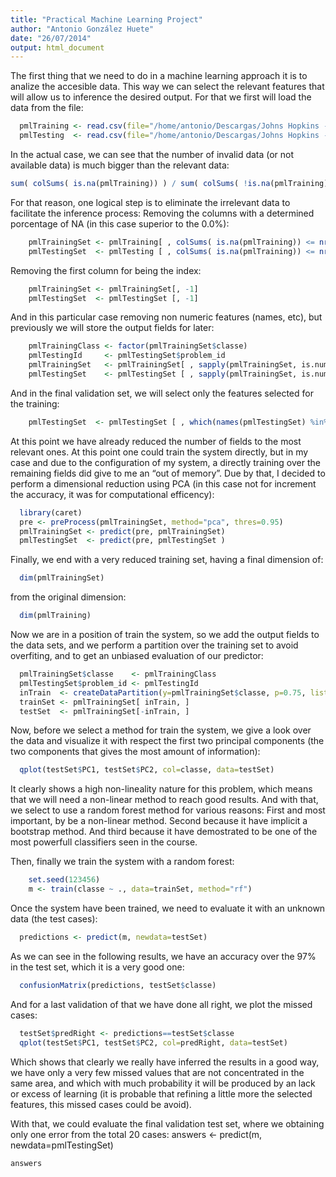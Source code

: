 ```yaml
---
title: "Practical Machine Learning Project"
author: "Antonio González Huete"
date: "26/07/2014"
output: html_document
---
```


The first thing that we need to do in a machine learning approach it is to analize the accesible data. This way we can select the relevant features that will allow us to inference the desired output. For that we first will load the data from the file:
```r
  pmlTraining <- read.csv(file="/home/antonio/Descargas/Johns Hopkins - Practical Machine Learning/Assigments/pml-training.csv", head=TRUE, sep=",", na.strings=c("#DIV/0!",NA))
  pmlTesting  <- read.csv(file="/home/antonio/Descargas/Johns Hopkins - Practical Machine Learning/Assigments/pml-testing.csv" , head=TRUE, sep=",", na.strings=c("#DIV/0!",NA) )
```

In the actual case, we can see that the number of invalid data (or not available data) is much bigger than the relevant data:
```r
sum( colSums( is.na(pmlTraining)) ) / sum( colSums( !is.na(pmlTraining)) )
```

For that reason, one logical step is to eliminate the irrelevant data to facilitate the inference process:
  Removing the columns with a determined porcentage of NA (in this case superior to the 0.0%):
```r
    pmlTrainingSet <- pmlTraining[ , colSums( is.na(pmlTraining)) <= nrow(pmlTraining)*0.0]
    pmlTestingSet  <- pmlTesting [ , colSums( is.na(pmlTraining)) <= nrow(pmlTraining)*0.0]
```
  Removing the first column for being the index:
```r
    pmlTrainingSet <- pmlTrainingSet[, -1]
    pmlTestingSet  <- pmlTestingSet [, -1]
```
  And in this particular case removing non numeric features (names, etc), but previously we will store the output fields for later:
```r
    pmlTrainingClass <- factor(pmlTrainingSet$classe)
    pmlTestingId     <- pmlTestingSet$problem_id
    pmlTrainingSet   <- pmlTrainingSet[ , sapply(pmlTrainingSet, is.numeric)==TRUE]
    pmlTestingSet    <- pmlTestingSet [ , sapply(pmlTrainingSet, is.numeric)==TRUE]
```
  And in the final validation set, we will select only the features selected for the training:
```r
    pmlTestingSet  <- pmlTestingSet [ , which(names(pmlTestingSet) %in% names(pmlTrainingSet))]
```

At this point we have already reduced the number of fields to the most relevant ones. At this point one could train the system directly, but in my case and due to the configuration of my system, a directly training over the remaining fields did give to me an "out of memory". Due by that, I decided to perform a dimensional reduction using PCA (in this case not for increment the accuracy, it was for computational efficency):
```r
  library(caret)
  pre <- preProcess(pmlTrainingSet, method="pca", thres=0.95)
  pmlTrainingSet <- predict(pre, pmlTrainingSet)
  pmlTestingSet  <- predict(pre, pmlTestingSet )
```

Finally, we end with a very reduced training set, having a final dimension of:
```r
  dim(pmlTrainingSet)
```
from the original dimension:
```r
  dim(pmlTraining)
```

Now we are in a position of train the system, so we add the output fields to the data sets, and we perform a partition over the training set to avoid overfiting, and to get an unbiased evaluation of our predictor:
```r
  pmlTrainingSet$classe    <- pmlTrainingClass
  pmlTestingSet$problem_id <- pmlTestingId
  inTrain  <- createDataPartition(y=pmlTrainingSet$classe, p=0.75, list=FALSE)
  trainSet <- pmlTrainingSet[ inTrain, ]
  testSet  <- pmlTrainingSet[-inTrain, ]
```

Now, before we select a method for train the system, we give a look over the data and visualize it with respect the first two principal components (the two components that gives the most amount of information):
```r
  qplot(testSet$PC1, testSet$PC2, col=classe, data=testSet)
```

It clearly shows a high non-lineality nature for this problem, which means that we will need a non-linear method to reach good results. And with that, we select to use a random forest method for various reasons:
  First and most important, by be a non-linear method.
  Second because it have implicit a bootstrap method.
  And third because it have demostrated to be one of the most powerfull classifiers seen in the course.

Then, finally we train the system with a random forest:
```r
    set.seed(123456)
    m <- train(classe ~ ., data=trainSet, method="rf")
```
  
Once the system have been trained, we need to evaluate it with an unknown data (the test cases):
```r
  predictions <- predict(m, newdata=testSet)
```

As we can see in the following results, we have an accuracy over the 97% in the test set, which it is a very good one:
```r
  confusionMatrix(predictions, testSet$classe)
```

And for a last validation of that we have done all right, we plot the missed cases:
```r
  testSet$predRight <- predictions==testSet$classe
  qplot(testSet$PC1, testSet$PC2, col=predRight, data=testSet)
```
Which shows that clearly we really have inferred the results in a good way, we have only a very few missed values that are not concentrated in the same area, and which with much probability it will be produced by an lack or excess of learning (it is probable that refining a little more the selected features, this missed cases could be avoid).

With that, we could evaluate the final validation test set, where we obtaining only one error from the total 20 cases:
  answers  <- predict(m, newdata=pmlTestingSet)
```r
answers
```
  


